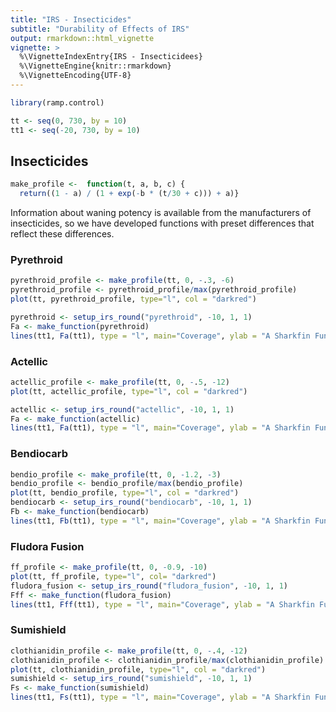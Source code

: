```yaml
---
title: "IRS - Insecticides"
subtitle: "Durability of Effects of IRS"
output: rmarkdown::html_vignette
vignette: >
  %\VignetteIndexEntry{IRS - Insecticidees}
  %\VignetteEngine{knitr::rmarkdown}
  %\VignetteEncoding{UTF-8}
---
```


```r
library(ramp.control)
```

```r
tt <- seq(0, 730, by = 10)
tt1 <- seq(-20, 730, by = 10)
```


## Insecticides

```r
make_profile <-  function(t, a, b, c) { 
  return((1 - a) / (1 + exp(-b * (t/30 + c))) + a)}
```

Information about waning potency is available from the manufacturers of insecticides, so we have developed functions with preset differences that reflect these differences.  

### Pyrethroid

```r
pyrethroid_profile <- make_profile(tt, 0, -.3, -6)
pyrethroid_profile <- pyrethroid_profile/max(pyrethroid_profile)
plot(tt, pyrethroid_profile, type="l", col = "darkred")

pyrethroid <- setup_irs_round("pyrethroid", -10, 1, 1)
Fa <- make_function(pyrethroid)
lines(tt1, Fa(tt1), type = "l", main="Coverage", ylab = "A Sharkfin Function", xlab = "Time")
```

### Actellic 


```r
actellic_profile <- make_profile(tt, 0, -.5, -12)
plot(tt, actellic_profile, type="l", col = "darkred")

actellic <- setup_irs_round("actellic", -10, 1, 1)
Fa <- make_function(actellic)
lines(tt1, Fa(tt1), type = "l", main="Coverage", ylab = "A Sharkfin Function", xlab = "Time")
```

### Bendiocarb

```r
bendio_profile <- make_profile(tt, 0, -1.2, -3)
bendio_profile <- bendio_profile/max(bendio_profile) 
plot(tt, bendio_profile, type="l", col = "darkred")
bendiocarb <- setup_irs_round("bendiocarb", -10, 1, 1)
Fb <- make_function(bendiocarb)
lines(tt1, Fb(tt1), type = "l", main="Coverage", ylab = "A Sharkfin Function", xlab = "Time")
```

### Fludora Fusion

```r
ff_profile <- make_profile(tt, 0, -0.9, -10)
plot(tt, ff_profile, type="l", col= "darkred")
fludora_fusion <- setup_irs_round("fludora_fusion", -10, 1, 1)
Fff <- make_function(fludora_fusion)
lines(tt1, Fff(tt1), type = "l", main="Coverage", ylab = "A Sharkfin Function", xlab = "Time")
```

### Sumishield

```r
clothianidin_profile <- make_profile(tt, 0, -.4, -12)
clothianidin_profile <- clothianidin_profile/max(clothianidin_profile)
plot(tt, clothianidin_profile, type="l", col = "darkred")
sumishield <- setup_irs_round("sumishield", -10, 1, 1)
Fs <- make_function(sumishield)
lines(tt1, Fs(tt1), type = "l", main="Coverage", ylab = "A Sharkfin Function", xlab = "Time")
```
